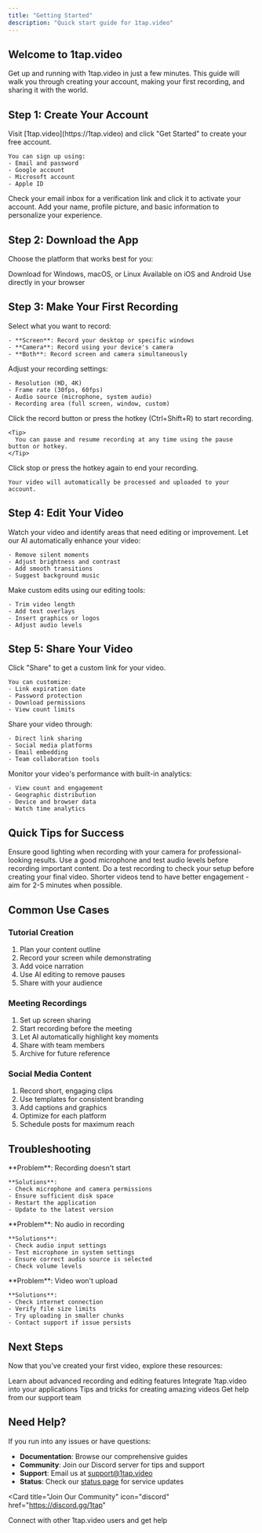 ```yaml
---
title: "Getting Started"
description: "Quick start guide for 1tap.video"
---
```


## Welcome to 1tap.video

Get up and running with 1tap.video in just a few minutes. This guide will walk you through creating your account, making your first recording, and sharing it with the world.

## Step 1: Create Your Account

<Steps>
  <Step title="Sign Up">
    Visit [1tap.video](https://1tap.video) and click "Get Started" to create your free account.
    
    You can sign up using:
    - Email and password
    - Google account
    - Microsoft account
    - Apple ID
  </Step>
  
  <Step title="Verify Your Email">
    Check your email inbox for a verification link and click it to activate your account.
  </Step>
  
  <Step title="Complete Your Profile">
    Add your name, profile picture, and basic information to personalize your experience.
  </Step>
</Steps>

## Step 2: Download the App

Choose the platform that works best for you:

<CardGroup cols={3}>
  <Card
    title="Desktop App"
    icon="desktop"
    href="https://1tap.video/download/desktop"
  >
    Download for Windows, macOS, or Linux
  </Card>
  <Card
    title="Mobile App"
    icon="mobile"
    href="https://1tap.video/download/mobile"
  >
    Available on iOS and Android
  </Card>
  <Card
    title="Web App"
    icon="globe"
    href="https://app.1tap.video"
  >
    Use directly in your browser
  </Card>
</CardGroup>

## Step 3: Make Your First Recording

<Steps>
  <Step title="Choose Recording Type">
    Select what you want to record:
    
    - **Screen**: Record your desktop or specific windows
    - **Camera**: Record using your device's camera
    - **Both**: Record screen and camera simultaneously
  </Step>
  
  <Step title="Configure Settings">
    Adjust your recording settings:
    
    - Resolution (HD, 4K)
    - Frame rate (30fps, 60fps)
    - Audio source (microphone, system audio)
    - Recording area (full screen, window, custom)
  </Step>
  
  <Step title="Start Recording">
    Click the record button or press the hotkey (Ctrl+Shift+R) to start recording.
    
    <Tip>
      You can pause and resume recording at any time using the pause button or hotkey.
    </Tip>
  </Step>
  
  <Step title="Stop Recording">
    Click stop or press the hotkey again to end your recording.
    
    Your video will automatically be processed and uploaded to your account.
  </Step>
</Steps>

## Step 4: Edit Your Video

<Steps>
  <Step title="Review Your Recording">
    Watch your video and identify areas that need editing or improvement.
  </Step>
  
  <Step title="Use AI Editing">
    Let our AI automatically enhance your video:
    
    - Remove silent moments
    - Adjust brightness and contrast
    - Add smooth transitions
    - Suggest background music
  </Step>
  
  <Step title="Manual Adjustments">
    Make custom edits using our editing tools:
    
    - Trim video length
    - Add text overlays
    - Insert graphics or logos
    - Adjust audio levels
  </Step>
</Steps>

## Step 5: Share Your Video

<Steps>
  <Step title="Generate Share Link">
    Click "Share" to get a custom link for your video.
    
    You can customize:
    - Link expiration date
    - Password protection
    - Download permissions
    - View count limits
  </Step>
  
  <Step title="Choose Sharing Method">
    Share your video through:
    
    - Direct link sharing
    - Social media platforms
    - Email embedding
    - Team collaboration tools
  </Step>
  
  <Step title="Track Performance">
    Monitor your video's performance with built-in analytics:
    
    - View count and engagement
    - Geographic distribution
    - Device and browser data
    - Watch time analytics
  </Step>
</Steps>

## Quick Tips for Success

<CardGroup cols={2}>
  <Card
    title="Lighting Matters"
    icon="lightbulb"
  >
    Ensure good lighting when recording with your camera for professional-looking results.
  </Card>
  <Card
    title="Audio Quality"
    icon="microphone"
  >
    Use a good microphone and test audio levels before recording important content.
  </Card>
  <Card
    title="Practice Makes Perfect"
    icon="repeat"
  >
    Do a test recording to check your setup before creating your final video.
  </Card>
  <Card
    title="Keep It Concise"
    icon="clock"
  >
    Shorter videos tend to have better engagement - aim for 2-5 minutes when possible.
  </Card>
</CardGroup>

## Common Use Cases

### Tutorial Creation
1. Plan your content outline
2. Record your screen while demonstrating
3. Add voice narration
4. Use AI editing to remove pauses
5. Share with your audience

### Meeting Recordings
1. Set up screen sharing
2. Start recording before the meeting
3. Let AI automatically highlight key moments
4. Share with team members
5. Archive for future reference

### Social Media Content
1. Record short, engaging clips
2. Use templates for consistent branding
3. Add captions and graphics
4. Optimize for each platform
5. Schedule posts for maximum reach

## Troubleshooting

<AccordionGroup>
  <Accordion title="Recording Issues">
    **Problem**: Recording doesn't start
    
    **Solutions**:
    - Check microphone and camera permissions
    - Ensure sufficient disk space
    - Restart the application
    - Update to the latest version
  </Accordion>
  
  <Accordion title="Audio Problems">
    **Problem**: No audio in recording
    
    **Solutions**:
    - Check audio input settings
    - Test microphone in system settings
    - Ensure correct audio source is selected
    - Check volume levels
  </Accordion>
  
  <Accordion title="Upload Failures">
    **Problem**: Video won't upload
    
    **Solutions**:
    - Check internet connection
    - Verify file size limits
    - Try uploading in smaller chunks
    - Contact support if issue persists
  </Accordion>
</AccordionGroup>

## Next Steps

Now that you've created your first video, explore these resources:

<CardGroup cols={2}>
  <Card
    title="Advanced Features"
    icon="cog"
    href="/1tap/features"
  >
    Learn about advanced recording and editing features
  </Card>
  <Card
    title="API Integration"
    icon="code"
    href="/1tap/api-reference"
  >
    Integrate 1tap.video into your applications
  </Card>
  <Card
    title="Best Practices"
    icon="star"
    href="/1tap/best-practices"
  >
    Tips and tricks for creating amazing videos
  </Card>
  <Card
    title="Support"
    icon="question-circle"
    href="mailto:support@1tap.video"
  >
    Get help from our support team
  </Card>
</CardGroup>

## Need Help?

If you run into any issues or have questions:

- **Documentation**: Browse our comprehensive guides
- **Community**: Join our Discord server for tips and support
- **Support**: Email us at support@1tap.video
- **Status**: Check our [status page](https://status.1tap.video) for service updates

<Card
  title="Join Our Community"
  icon="discord"
  href="https://discord.gg/1tap"
>
  Connect with other 1tap.video users and get help
</Card>

